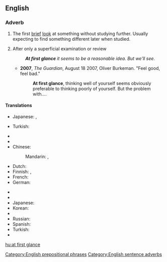 {{also|at a glance|glance}}
==English==

===Adverb===
{{en-adv|pos=[[at]] [[first]] [[glance]]|-}}

# {{rfd-sense}} The first [[brief]] [[look]] at something without studying further. Usually expecting to find something different later when studied.
# After only a superficial examination or review
#: '''''At first glance''' it seems to be a reasonable idea. But we'll see.''
#* '''2007''', ''The Guardian'', August 18 2007,  Oliver Burkeman. "Feel good, feel bad."
#*: '''At first glance''', thinking well of yourself seems obviously preferable to thinking poorly of yourself. But the problem with....

====Translations====
{{trans-top|the first brief look}}
* Japanese: {{t|ja|一目|tr=ひとめで, hitome-de|alt=一目で|sc=Jpan}},  {{t|ja|一見|tr=いっけんして, ikken-shite|alt=一見し|sc=Jpan}}
{{trans-mid}}
* Turkish: {{t|tr|ilk bakışta}}
{{trans-bottom}}

{{trans-top|after only a superficial examination or review}}
* {{trreq|Arabic}}
* {{trreq|Armenian}}
* Chinese:
*: Mandarin: {{t|zh|乍看|tr=zhàkàn|sc=Hani}},  {{t|zh|看一眼|tr=kàn yīyǎn|sc=Hani}}
* Dutch: {{t-|nl|op het eerste gezicht}}
* Finnish: {{t|fi|ensisilmäyksellä}}, {{t|fi|ensinäkemältä}}
* French: {{t|fr|à première vue}}
* German: {{t|de|auf den ersten Blick}}
{{trans-mid}}
* {{trreq|Hindi}}
* {{trreq|Italian}}
* Japanese: {{t|ja|一目見ただけで|tr=hitome mita dake-de|sc=Jpan}}
* Korean: {{t|ko|일견하여|tr=ilgyeonhayeo|sc=Kore}}
* {{trreq|Portuguese}}
* Russian: {{t|ru|на первый взгляд|tr=na pérvyj vzgljad|sc=Cyrl}}
* Spanish: {{t|es|a primera vista}}
* Turkish: {{t|tr|ilk bakışta}}
* {{trreq|Vietnamese}}
{{trans-bottom}}

[[Category:English prepositional phrases]]
[[Category:English sentence adverbs]]

[[hu:at first glance]]